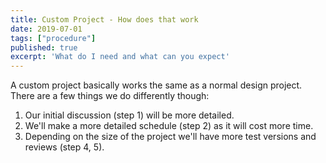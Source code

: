 ```yaml
---
title: Custom Project - How does that work
date: 2019-07-01
tags: ["procedure"]
published: true
excerpt: 'What do I need and what can you expect'
---
```


A custom project basically works the same as a normal design project. There are a few things we do differently though:

1. Our initial discussion (step 1) will be more detailed.
2. We'll make a more detailed schedule (step 2) as it will cost more time.
3. Depending on the size of the project we'll have more test versions and reviews (step 4, 5).